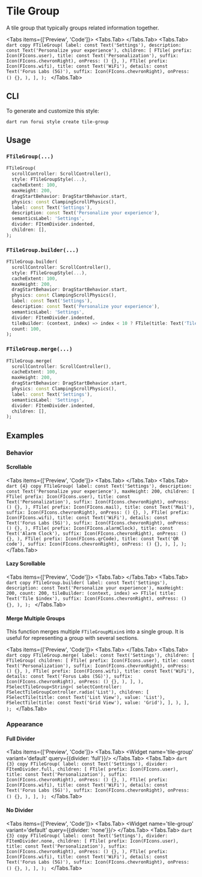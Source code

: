
# Tile Group

A tile group that typically groups related information together.

<LinkBadgeGroup>
    <LinkBadge label="API Reference" href="https://pub.dev/documentation/forui/latest/forui.widgets.tile/"/>
</LinkBadgeGroup>

<Tabs items={['Preview', 'Code']}>
  <Tabs.Tab>
    <Widget name='tile-group' variant='default' query={{}}/>
  </Tabs.Tab>
  <Tabs.Tab>
    ```dart copy
    FTileGroup(
      label: const Text('Settings'),
      description: const Text('Personalize your experience'),
      children: [
        FTile(
          prefix: Icon(FIcons.user),
          title: const Text('Personalization'),
          suffix: Icon(FIcons.chevronRight),
          onPress: () {},
        ),
        FTile(
          prefix: Icon(FIcons.wifi),
          title: const Text('WiFi'),
          details: const Text('Forus Labs (5G)'),
          suffix: Icon(FIcons.chevronRight),
          onPress: () {},
        ),
      ],
    );
    ```
  </Tabs.Tab>
</Tabs>

## CLI

To generate and customize this style:

```shell copy
dart run forui style create tile-group
```

## Usage

### `FTileGroup(...)`

```dart copy
FTileGroup(
  scrollController: ScrollController(),
  style: FTileGroupStyle(...),
  cacheExtent: 100,
  maxHeight: 200,
  dragStartBehavior: DragStartBehavior.start,
  physics: const ClampingScrollPhysics(),
  label: const Text('Settings'),
  description: const Text('Personalize your experience'),
  semanticsLabel: 'Settings',
  divider: FItemDivider.indented,
  children: [],
);
```

### `FTileGroup.builder(...)`

```dart copy
FTileGroup.builder(
  scrollController: ScrollController(),
  style: FTileGroupStyle(...),
  cacheExtent: 100,
  maxHeight: 200,
  dragStartBehavior: DragStartBehavior.start,
  physics: const ClampingScrollPhysics(),
  label: const Text('Settings'),
  description: const Text('Personalize your experience'),
  semanticsLabel: 'Settings',
  divider: FItemDivider.indented,
  tileBuilder: (context, index) => index < 10 ? FTile(title: Text('Tile $index')) : null,
  count: 100,
);
```

### `FTileGroup.merge(...)`

```dart copy
FTileGroup.merge(
  scrollController: ScrollController(),
  cacheExtent: 100,
  maxHeight: 200,
  dragStartBehavior: DragStartBehavior.start,
  physics: const ClampingScrollPhysics(),
  label: const Text('Settings'),
  semanticsLabel: 'Settings',
  divider: FItemDivider.indented,
  children: [],
);
```

## Examples

### Behavior

#### Scrollable

<Tabs items={['Preview', 'Code']}>
  <Tabs.Tab>
    <Widget name='tile-group' variant='scrollable' query={{}} height={300}/>
  </Tabs.Tab>
  <Tabs.Tab>
    ```dart {4} copy
    FTileGroup(
      label: const Text('Settings'),
      description: const Text('Personalize your experience'),
      maxHeight: 200,
      children: [
        FTile(
          prefix: Icon(FIcons.user),
          title: const Text('Personalization'),
          suffix: Icon(FIcons.chevronRight),
          onPress: () {},
        ),
        FTile(
          prefix: Icon(FIcons.mail),
          title: const Text('Mail'),
          suffix: Icon(FIcons.chevronRight),
          onPress: () {},
        ),
        FTile(
          prefix: Icon(FIcons.wifi),
          title: const Text('WiFi'),
          details: const Text('Forus Labs (5G)'),
          suffix: Icon(FIcons.chevronRight),
          onPress: () {},
        ),
        FTile(
          prefix: Icon(FIcons.alarmClock),
          title: const Text('Alarm Clock'),
          suffix: Icon(FIcons.chevronRight),
          onPress: () {},
        ),
        FTile(
          prefix: Icon(FIcons.qrCode),
          title: const Text('QR code'),
          suffix: Icon(FIcons.chevronRight),
          onPress: () {},
        ),
      ],
    );
    ```
  </Tabs.Tab>
</Tabs>

#### Lazy Scrollable

<Tabs items={['Preview', 'Code']}>
  <Tabs.Tab>
    <Widget name='tile-group' variant='lazy' query={{}} height={300}/>
  </Tabs.Tab>
  <Tabs.Tab>
    ```dart copy
    FTileGroup.builder(
      label: const Text('Settings'),
      description: const Text('Personalize your experience'),
      maxHeight: 200,
      count: 200,
      tileBuilder: (context, index) => FTile(
        title: Text('Tile $index'),
        suffix: Icon(FIcons.chevronRight),
        onPress: () {},
      ),
    );
    ```
  </Tabs.Tab>
</Tabs>

#### Merge Multiple Groups

This function merges multiple `FTileGroupMixin`s into a single group. It is useful for representing a group with
several sections.

<Tabs items={['Preview', 'Code']}>
  <Tabs.Tab>
    <Widget name='tile-group' variant='merge' query={{}} height={300}/>
  </Tabs.Tab>
  <Tabs.Tab>
    ```dart copy
    FTileGroup.merge(
      label: const Text('Settings'),
      children: [
        FTileGroup(
          children: [
            FTile(
              prefix: Icon(FIcons.user),
              title: const Text('Personalization'),
              suffix: Icon(FIcons.chevronRight),
              onPress: () {},
            ),
            FTile(
              prefix: Icon(FIcons.wifi),
              title: const Text('WiFi'),
              details: const Text('Forus Labs (5G)'),
              suffix: Icon(FIcons.chevronRight),
              onPress: () {},
            ),
          ],
        ),
        FSelectTileGroup<String>(
          selectController: FSelectTileGroupController.radio('List'),
          children: [
            FSelectTile(title: const Text('List View'), value: 'List'),
            FSelectTile(title: const Text('Grid View'), value: 'Grid'),
          ],
        ),
      ],
    );
    ```
  </Tabs.Tab>
</Tabs>

### Appearance

#### Full Divider

<Tabs items={['Preview', 'Code']}>
  <Tabs.Tab>
    <Widget name='tile-group' variant='default' query={{divider: 'full'}}/>
  </Tabs.Tab>
  <Tabs.Tab>
    ```dart {3} copy
    FTileGroup(
      label: const Text('Settings'),
      divider: FItemDivider.full,
      children: [
        FTile(
          prefix: Icon(FIcons.user),
          title: const Text('Personalization'),
          suffix: Icon(FIcons.chevronRight),
          onPress: () {},
        ),
        FTile(
          prefix: Icon(FIcons.wifi),
          title: const Text('WiFi'),
          details: const Text('Forus Labs (5G)'),
          suffix: Icon(FIcons.chevronRight),
          onPress: () {},
        ),
      ],
    );
    ```
  </Tabs.Tab>
</Tabs>

#### No Divider

<Tabs items={['Preview', 'Code']}>
  <Tabs.Tab>
    <Widget name='tile-group' variant='default' query={{divider: 'none'}}/>
  </Tabs.Tab>
  <Tabs.Tab>
    ```dart {3} copy
    FTileGroup(
      label: const Text('Settings'),
      divider: FItemDivider.none,
      children: [
        FTile(
          prefix: Icon(FIcons.user),
          title: const Text('Personalization'),
          suffix: Icon(FIcons.chevronRight),
          onPress: () {},
        ),
        FTile(
          prefix: Icon(FIcons.wifi),
          title: const Text('WiFi'),
          details: const Text('Forus Labs (5G)'),
          suffix: Icon(FIcons.chevronRight),
          onPress: () {},
        ),
      ],
    );
    ```
  </Tabs.Tab>
</Tabs>
